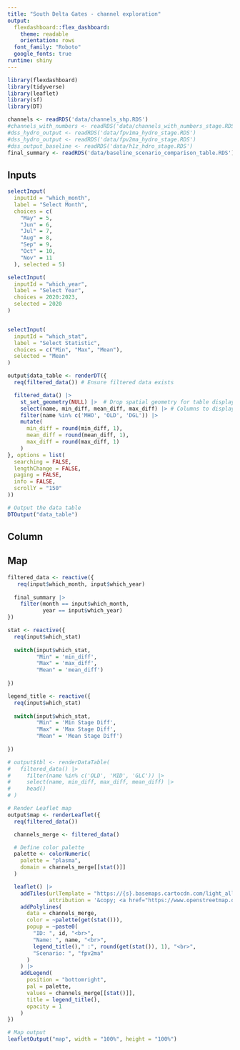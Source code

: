 ```yaml
---
title: "South Delta Gates - channel exploration"
output: 
  flexdashboard::flex_dashboard:
    theme: readable
    orientation: rows
  font_family: "Roboto"
  google_fonts: true
runtime: shiny
---
```


```r
library(flexdashboard)
library(tidyverse)
library(leaflet)
library(sf)
library(DT)
```

```r
channels <- readRDS('data/channels_shp.RDS')
#channels_with_numbers <- readRDS('data/channels_with_numbers_stage.RDS')
#dss_hydro_output <- readRDS('data/fpv1ma_hydro_stage.RDS')
#dss_hydro_output <- readRDS('data/fpv2ma_hydro_stage.RDS')
#dss_output_baseline <- readRDS('data/h1z_hdro_stage.RDS')
final_summary <- readRDS('data/baseline_scenario_comparison_table.RDS')
```

## Inputs {.sidebar data-width=500}

```r
selectInput(
  inputId = "which_month",
  label = "Select Month",
  choices = c(
    "May" = 5,
    "Jun" = 6,
    "Jul" = 7,
    "Aug" = 8,
    "Sep" = 9,
    "Oct" = 10,
    "Nov" = 11
  ), selected = 5)

selectInput(
  inputId = "which_year", 
  label = "Select Year", 
  choices = 2020:2023, 
  selected = 2020
)


selectInput(
  inputId = "which_stat", 
  label = "Select Statistic", 
  choices = c("Min", "Max", "Mean"), 
  selected = "Mean"
)

output$data_table <- renderDT({
  req(filtered_data()) # Ensure filtered data exists

  filtered_data() |> 
    st_set_geometry(NULL) |>  # Drop spatial geometry for table display
    select(name, min_diff, mean_diff, max_diff) |> # Columns to display
    filter(name %in% c('MHO', 'OLD', 'DGL')) |> 
    mutate(
      min_diff = round(min_diff, 1), 
      mean_diff = round(mean_diff, 1),
      max_diff = round(max_diff, 1)
    ) 
}, options = list(
  searching = FALSE,  
  lengthChange = FALSE,  
  paging = FALSE, 
  info = FALSE,
  scrollY = "150" 
))

# Output the data table
DTOutput("data_table")

```

## Column {data-width="100" data-height="100"}

## Map

```r
filtered_data <- reactive({
   req(input$which_month, input$which_year)
  
  final_summary |> 
    filter(month == input$which_month,
           year == input$which_year) 
})

stat <- reactive({
  req(input$which_stat)
  
  switch(input$which_stat, 
         "Min" = 'min_diff', 
         "Max" = 'max_diff',
         "Mean" = 'mean_diff')
  
})

legend_title <- reactive({
  req(input$which_stat)
  
  switch(input$which_stat, 
         "Min" = 'Min Stage Diff', 
         "Max" = 'Max Stage Diff',
         "Mean" = 'Mean Stage Diff')
  
})

# output$tbl <- renderDataTable(
#   filtered_data() |> 
#     filter(name %in% c('OLD', 'MID', 'GLC')) |> 
#     select(name, min_diff, max_diff, mean_diff) |> 
#     head()
# )

# Render Leaflet map
output$map <- renderLeaflet({
  req(filtered_data())

  channels_merge <- filtered_data()

  # Define color palette
  palette <- colorNumeric(
    palette = "plasma",
    domain = channels_merge[[stat()]]
  )

  leaflet() |> 
    addTiles(urlTemplate = "https://{s}.basemaps.cartocdn.com/light_all/{z}/{x}/{y}{r}.png",
             attribution = '&copy; <a href="https://www.openstreetmap.org/copyright">OpenStreetMap</a> contributors &copy; <a href="https://carto.com/">CARTO</a>') |> 
    addPolylines(
      data = channels_merge,
      color = ~palette(get(stat())),
      popup = ~paste0(
        "ID: ", id, "<br>",
        "Name: ", name, "<br>",
        legend_title()," :", round(get(stat()), 1), "<br>",
        "Scenario: ", "fpv2ma"
      )
    ) |> 
    addLegend(
      position = "bottomright",
      pal = palette,
      values = channels_merge[[stat()]],
      title = legend_title(),
      opacity = 1
    )
})

# Map output
leafletOutput("map", width = "100%", height = "100%")

```
